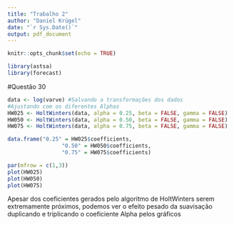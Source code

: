 ```yaml
---
title: "Trabalho 2"
author: "Daniel Krügel"
date: "`r Sys.Date()`"
output: pdf_document
---
```


```r
knitr::opts_chunk$set(echo = TRUE)
```

```r
library(astsa)
library(forecast)
```

#Questão 30

```r
data <- log(varve) #Salvando a transformações dos dados
#Ajustando com os diferentes Alphas
HW025 <- HoltWinters(data, alpha = 0.25, beta = FALSE, gamma = FALSE)
HW050 <- HoltWinters(data, alpha = 0.50, beta = FALSE, gamma = FALSE)
HW075 <- HoltWinters(data, alpha = 0.75, beta = FALSE, gamma = FALSE)
```

```r
data.frame("0.25" = HW025$coefficients,
                 "0.50" = HW050$coefficients,
                 "0.75" = HW075$coefficients)

```

```r
par(mfrow = c(1,3))
plot(HW025)
plot(HW050)
plot(HW075)
```

Apesar dos coeficientes gerados pelo algoritmo de HoltWinters serem extremamente próximos, podemos ver o efeito pesado da suavisação duplicando e triplicando o coeficiente Alpha pelos gráficos



